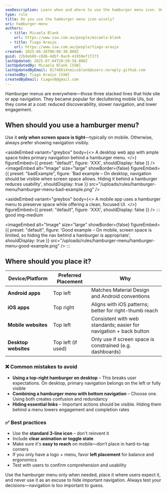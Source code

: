 ```yaml
---
seoDescription: Learn when and where to use the hamburger menu icon. Understand platform conventions, user expectations, and when it's best to avoid hiding navigation.
type: rule
title: Do you use the hamburger menu icon wisely?
uri: hamburger-menu
authors:
  - title: Micaela Blank
    url: https://www.ssw.com.au/people/micaela-blank
  - title: Tiago Araujo
    url: https://www.ssw.com.au/people/tiago-araujo
created: 2025-06-26T00:00:30.000Z
guid: 22b8eb69-c8d6-4dbf-9ac8-41959ef1f273
lastUpdated: 2025-07-04T20:50:58.000Z
lastUpdatedBy: Micaela Blank [SSW]
lastUpdatedByEmail: 81748614+micsblank@users.noreply.github.com
createdBy: Tiago Araújo [SSW]
createdByEmail: tiagov8@gmail.com
---
```


Hamburger menus are everywhere—those three stacked lines that hide site or app navigation. They became popular for decluttering mobile UIs, but they come at a cost: reduced discoverability, slower navigation, and lower engagement.
## When should you use a hamburger menu?

Use it **only when screen space is tight**—typically on mobile. Otherwise, always prefer showing navigation visibly.

<asideEmbed
  variant="greybox"
  body={<>
    A desktop web app with ample space hides primary navigation behind a hamburger menu.
  </>}
  figureEmbed={{
    preset: "default",
    figure: 'XXX',
    shouldDisplay: false
  }}
/>
<imageEmbed
  alt="Image"
  size="large"
  showBorder={false}
  figureEmbed={{
    preset: "badExample",
    figure: 'Bad example – On desktop, navigation should be visible when screen space allows. Hiding it behind a hamburger reduces usability',
    shouldDisplay: true
  }}
  src="/uploads/rules/hamburger-menu/hamburger-menu-bad-example.png"
/>

<asideEmbed
  variant="greybox"
  body={<>
    A mobile app uses a hamburger menu to preserve space while offering a clean, focused UI.
  </>}
  figureEmbed={{
    preset: "default",
    figure: 'XXX',
    shouldDisplay: false
  }}
/>
::: good img-medium

<imageEmbed
  alt="Image"
  size="large"
  showBorder={false}
  figureEmbed={{
    preset: "default",
    figure: 'Good example – On mobile, screen space is limited, so hiding the nav behind a hamburger is appropriate',
    shouldDisplay: true
  }}
  src="/uploads/rules/hamburger-menu/hamburger-menu-good-example.png"
/>
:::

## Where should you place it?

| Device/Platform      | Preferred Placement | Why                                                                 |
|----------------------|---------------------|----------------------------------------------------------------------|
| **Android apps**     | Top left            | Matches Material Design and Android conventions                     |
| **iOS apps**         | Top right           | Aligns with iOS patterns; better for right-thumb reach              |
| **Mobile websites**  | Top left            | Consistent with web standards; easier for navigation + back button  |
| **Desktop websites** | Top left (if used)  | Only use if screen space is constrained (e.g. dashboards)           |

### ❌ Common mistakes to avoid

* **Using a top-right hamburger on desktop** – This breaks user expectations. On desktop, primary navigation belongs on the left or fully visible
* **Combining a hamburger menu with bottom navigation** – Choose one. Using both creates confusion and redundancy
* **Hiding essential links** – Important actions should be visible. Hiding them behind a menu lowers engagement and completion rates

### ✅ Best practices

* Use the **standard 3-line icon** – don't reinvent it
* Include **clear animation or toggle state**
* Make sure it's **easy to reach** on mobile—don’t place in hard-to-tap corners
* If you only have a logo + menu, favor **left placement** for balance and ergonomics
* Test with users to confirm comprehension and usability

Use the hamburger menu only when needed, place it where users expect it, and never use it as an excuse to hide important navigation. Always test your decisions—navigation is too important to guess.
